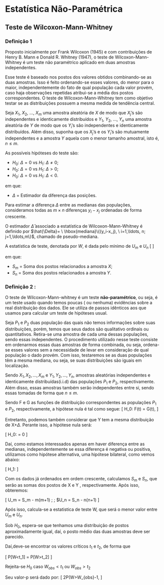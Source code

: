 # Estatística Não-Paramétrica

## Teste de Wilcoxon-Mann-Whitney
### Definição 1 
Proposto inicialmente por Frank Wilcoxon (1945) e com contribuições de Henry B. Mann e Donald R. Whitney (1947), o teste de Wilcoxon-Mann-Whitney é um teste não paramétrico aplicado em duas amostras independentes.

Esse teste é baseado nos postos dos valores obtidos combinando-se as duas amostras. Isso é feito ordenando-se esses valores, do menor para o maior, independentemente do fato de qual população cada valor provém, caso haja observações repetidas atribui-se a média dos postos correspondentes. O teste de Wilcoxon-Mann-Whitney tem como objetivo testar se as distribuições possuem a mesma medida de tendência central.

Seja $X_1$, $X_2$, ..., $X_m$ uma amostra aleatória de $X$ de modo que $X_j$'s são independentes e identicamente distribuídos e $Y_1$, $Y_2$, ..., $Y_n$ uma amostra aleatória de $Y$ de modo que os $Y_i$'s são independentes e identicamente distribuídos. Além disso, suponha que os $X_j$'s e os $Y_i$'s são mutuamente independentes e a amostra $Y$ aquela com o menor tamanho amostral, isto é, $n \leq m$.

As possíveis hipóteses do teste são:

 - $H_0$: $\Delta=0$ vs $H_1$: $\Delta\neq0$;
 - $H_0$: $\Delta=0$ vs $H_1$: $\Delta>0$;
 - $H_0$: $\Delta=0$ vs $H_1$: $\Delta<0$. 

em que:

 - $\Delta$ = Estimador da diferença das posições.

Para estimar a diferença $\Delta$ entre as medianas das populações, consideramos todas as $m \times n$ diferenças $y_i - x_j$ ordenadas de forma crescente.

O estimador $\hat{\Delta}$ associado a estatística de Wilcoxon-Mann-Whitney é definido por
$\hat{\Delta}= \ \hbox{mediana}\{(y_i-x_j), \ i=1,\ldots, n; j=1,\ldots,m\}$, chamado de pseudo-mediana.

A estatística de teste, denotada por $W$, é dada pelo mínimo de $U_m$ e $U_n$
\[
\begin{align*}
    U_m &= S_m - \frac{m(m+1)}{2} \\
    U_n &= S_n - \frac{n(n+1)}{2}
\end{align*}
\]

em que:

- $S_m$ = Soma dos postos relacionados a amostra $X$;
- $S_n$ = Soma dos postos relacionados a amostra $Y$.


### Definição 2 :

O teste de Wilcoxon-Mann-whitney é um teste **não-paramétrico**, ou seja, é um teste usado quando temos poucas ( ou nenhuma) evidências sobre a real distribuição dos dados. Ele se utiliza de passos idênticos aos que usamos para calcular um teste de hipóteses usual.

Seja $P_1$ e $P_2$ duas população das quais não temos informações sobre suas distribuições, porém, temos que seus dados são qualitativo ordinais ou quantitativos. Retira-se uma amostra de cada uma dessas populações, sendo essas independentes. O procedimento utilizado nesse teste consiste em ordenarmos essas duas amostras de forma combinada, ou seja, ordena-se esses valores sem a necessidade de levar em consideração de qual população o dado provém. Com isso, testaremos se as duas populações têm a mesma mediana, ou seja, se suas distribuições são iguais em localização.

Sendo $X_1,X_2,...,X_m$ e $Y_1,Y_2,...,Y_n$, amostras aleatórias independentes e identicamente distribuídas(i.i.d) das populações $P_1$ e $P_2$, respectivamente. Além disso, essas amostras também serão independentes entre si, sendo essas tomadas de forma que $n\leq m$.

Sendo F e G as funções de distribuição correspondentes as populações $P_1$ e $P_2$, respectivamente, a hipótese nula é tal como segue:
\[
    H_0: F(t) = G(t),\text{para todo t} 
\]

Entretanto, podemos também considerar que Y tem a mesma distribuição de X+$\Delta$. Perante isso, a hipótese nula será:

\[
    H_0: \Delta  = 0 
\]

Daí, como estamos interessados apenas em haver diferença entre as medianas, independentemente se essa diferença é negativa ou positiva, utilizamos como hipótese alternativa, uma hipótese bilateral, como vemos abaixo:

\[
    H_1: \Delta \neq 0
\]

Com os dados já ordenados em ordem crescente, calculamos $S_m$ e $S_n$, que serão as somas dos postos de X e Y , respectivamente. Após isso, obteremos:

\[
     U_m = S_m - \dfrac{1}{2}m(m+1) \; \text{e} \; 
   $U_n = S_n - \dfrac{1}{2}n(n+1) 
\]

Após isso, calcula-se a estatistica de teste W, que será o menor valor entre $U_m$ e $U_n$.

Sob $H_0$, espera-se que tenhamos uma distribuição de postos aproximadamente igual, daí, o posto médio das duas amostras deve ser parecido.

Daí,deve-se encontrar os valores críticos $t_1$ e $t_2$, de forma que 

\[
    P[W<t_1] = P[W>t_2] \approx \dfrac{\alpha}{2}
\]

Rejeita-se $H_0$ caso $W_{obs}<t_1$ ou $W_{obs}>t_2$

Seu valor-p será dado por:
\[
    2P(W>W_{obs}-1,\text{ se $W_{obs}>\dfrac{mn}{2}$ ou  $2P(W<W_{obs})$, se $W_{obs}\leq\dfrac{mn}{2}$ }
\]